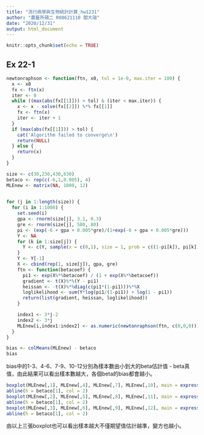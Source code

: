 ---
title: "流行病學與生物統計計算_hw1231"
author: "農藝所碩二 R08621110 閻大瑞"
date: "2020/12/31"
output: html_document
---

```{r setup, include=FALSE}
knitr::opts_chunk$set(echo = TRUE)
```

## Ex 22-1

```{r}
newtonraphson <- function(ftn, x0, tol = 1e-9, max.iter = 100) {
  x <- x0        
  fx <- ftn(x)
  iter <- 0
  while ((max(abs(fx[[1]])) > tol) & (iter < max.iter)) {
    x <- x - solve(fx[[2]]) %*% fx[[1]]
    fx <- ftn(x)
    iter <- iter + 1
  }
  if (max(abs(fx[[1]])) > tol) {
    cat('Algorithm failed to converge\n')
    return(NULL)
  } else {      
    return(x)
  }
}
```




```{r}
size <- c(30,230,430,630)
betaco <- rep(c(-6,1,0.005), 4)
MLEnew <- matrix(NA, 1000, 12)

  
for (j in 1:length(size)) {
  for (i in 1:1000) {
    set.seed(i)
    gpa <- rnorm(size[j], 3.1, 0.3)
    gre <- rnorm(size[j], 580, 80)
    pi <- (exp(-6 + gpa + 0.005*gre)/(1+exp(-6 + gpa + 0.005*gre)))
    Y <- NA
    for (k in 1:size[j]) {
      Y <- c(Y, sample(x = c(0,1), size = 1, prob = c((1-pi[k]), pi[k]), replace = F))
    }
    Y <- Y[-1]
    X <- cbind(rep(1, size[j]), gpa, gre)
    ftn <- function(betacoef) {
      pi1 <- exp(X%*%betacoef) / (1 + exp(X%*%betacoef))
      gradient <- t(X)%*%(Y - pi1)
      heissan <- -t(X)%*%diag(c(pi1*(1-pi1)))%*%X
      loglikelihood <- sum(Y*log(pi1/(1-pi1)) + log(1 - pi1))
      return(list(gradient, heissan, loglikelihood))
    }

    index1 <- 3*j-2
    index2 <- 3*j
    MLEnew[i,index1:index2] <- as.numeric(newtonraphson(ftn, c(0,0,0)))
  }
}

bias <- colMeans(MLEnew) - betaco
bias
```
bias中的1-3、4-6、7-9、10-12分別為樣本數由小到大的beta估計值 - beta真值，由此結果可以看出樣本數越大，各個beta的bias都會越小。

```{r}
boxplot(MLEnew[,1], MLEnew[,4], MLEnew[,7], MLEnew[,10], main = expression(paste(beta,"0")))
abline(h = betaco[1], col = 2)
boxplot(MLEnew[,2], MLEnew[,5], MLEnew[,8], MLEnew[,11], main = expression(paste(beta,"1")))
abline(h = betaco[1], col = 2)
boxplot(MLEnew[,3], MLEnew[,6], MLEnew[,9], MLEnew[,12], main = expression(paste(beta,"2")))
abline(h = betaco[1], col = 2)
```
由以上三張boxplot也可以看出樣本越大不僅期望值估計越準，變方也越小。